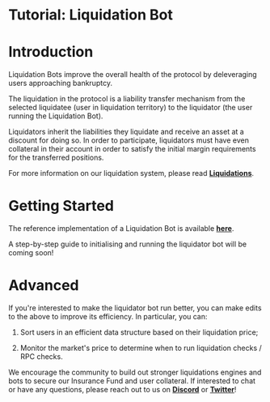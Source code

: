 # Tutorial: Liquidation Bot

# Introduction

Liquidation Bots improve the overall health of the protocol by deleveraging users approaching bankruptcy.

The liquidation in the protocol is a liability transfer mechanism from the selected liquidatee (user in liquidation territory) to the liquidator (the user running the Liquidation Bot).

Liquidators inherit the liabilities they liquidate and receive an asset at a discount for doing so. In order to participate, liquidators must have even collateral in their account in order to satisfy the initial margin requirements for the transferred positions.

For more information on our liquidation system, please read [**Liquidations**](/liquidations/liquidations).

# Getting Started

The reference implementation of a Liquidation Bot is available [**here**](https://github.com/drift-labs/keeper-bots-v2/blob/master/src/bots/liquidator.ts).

A step-by-step guide to initialising and running the liquidator bot will be coming soon!

# Advanced

If you're interested to make the liquidator bot run better, you can make edits to the above to improve its efficiency. In particular, you can:

1.  Sort users in an efficient data structure based on their liquidation price;

2.  Monitor the market's price to determine when to run liquidation checks / RPC checks.

We encourage the community to build out stronger liquidations engines and bots to secure our Insurance Fund and user collateral. If interested to chat or have any questions, please reach out to us on [**Discord**](https://discord.com/invite/driftprotocol) or [**Twitter**](https://twitter.com/driftprotocol)!